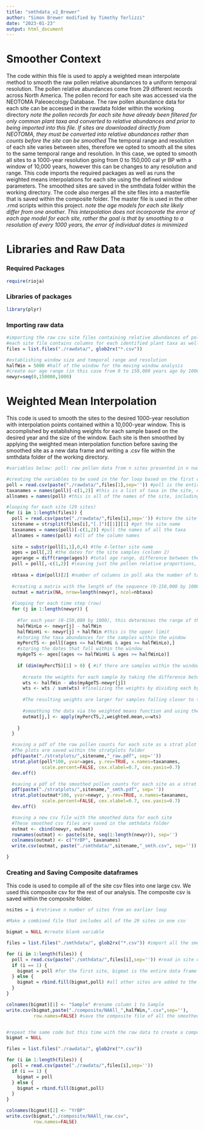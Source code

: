 ---
title: "smthdata_v2_Brewer"
author: "Simon Brewer modified by Timothy Terlizzi"
date: "2023-01-23"
output: html_document
---

# Smoother Context
The code within this file is used to apply a weighted mean interpolate method to smooth the raw pollen relative abundances to a uniform temporal resolution. The pollen relative abundances come from 29 different records across North America. The pollen record for each site was accessed via the NEOTOMA Paleoecology Database. The raw pollen abundance data for each site can be accessed in the rawdata folder within the working directory *note the pollen records for each site have already been filtered for only common plant taxa and converted to relative abundances and prior to being imported into this file. If sites are downloaded directly from NEOTOMA, they must be converted into relative abundances rather than counts before the site can be smoothed* The temporal range and resolution of each site varies between sites, therefore we opted to smooth all the sites to the same temporal range and resolution. In this case, we opted to smooth all sites to a 1000-year resolution going from 0 to 150,000 cal yr BP with a window of 10,000 years, however this can be changes to any resolution and range. This code imports the required packages as well as runs the weighted means interpolations for each site using the defined window parameters. The smoothed sites are saved in the smthdata folder within the working directory. The code also merges all the site files into a masterfile that is saved within the composite folder. The master file is used in the other .rmd scripts within this project. *note the age models for each site likely differ from one another. This interpolation does not incorporate the error of each age model for each site, rather the goal is that by smoothing to a resolution of every 1000 years, the error of individual dates is minimized*

# Libraries and Raw Data
### Required Packages
```{r}
require(rioja)
```

### Libraries of packages
```{r}
library(plyr)
```

### Importing raw data
```{r Setup, echo=TRUE}
#importing the raw csv site files containing relative abundances of pollen taxa within sediment cores from rawdata folder
#each site file contains columns for each identified plant taxa as well as a sample name column and a calibrated date column, note the floristic composition of each site is unique, though some sites share common taxa
files = list.files("./rawdata/", glob2rx("*.csv")) 

#establishing window size and temporal range and resolution
halfWin = 5000 #half of the window for the moving window analysis
#create our age range (in this case from 0 to 150,000 years ago by 1000 year intervals)
newyr=seq(0,150000,1000) 
```

# Weighted Mean Interpolation

This code is used to smooth the sites to the desired 1000-year resolution with interpolation points contained within a 10,000-year window. This is accomplished by establishing weights for each sample based on the desired year and the size of the window. Each site is then smoothed by applying the weighted mean interpolation function before saving the smoothed site as a new data frame and writing a .csv file within the smthdata folder of the working directory. 

```{r Smoothing_the_sites, echo=TRUE}
#variables below: poll: raw pollen data from n sites presented in n number of csv files, taxanames: names of pollen taxa in raw dataset, allnames: names of all the columns in the site file, site: the name of the n site, ages: calibrated dates for each sample within n site, agerange: temporal range of site n, nbtaxa: number of taxa in n site

#creating the variables to be used in the for loop based on the first csv within files
poll = read.csv(paste("./rawdata/",files[1],sep='')) #poll is the entire csv of pollen abundances as well as sample names and calibrated dates
taxanames = names(poll)[-c(1,2)] #this is a list of taxa in the site, column 1 and 2 are cut as they are not plant taxa
allnames = names(poll) #this is all of the names of the site, including column 1 and 2

#looping for each site (29 sites)
for (i in 1:length(files)) {
  poll = read.csv(paste("./rawdata/",files[i],sep='')) #store the site rawdata as poll
  sitename = strsplit(files[i],"[.]")[[1]][1] #get the site name
  taxanames = names(poll)[-c(1,2)] #pull the names of all the taxa
  allnames = names(poll) #all of the column names  
  
  site = substr(poll[1,1],0,4) #the 4-letter site name 
  ages = poll[,2] #the dates for the site samples (column 2)
  agerange = diff(range(ages)) #total age range, difference between the youngest and oldest sample
  poll = poll[,-c(1,2)] #leaving just the pollen relative proportions, removing columns 1 and 2 which contain the sample names and the dates
  
  nbtaxa = dim(poll)[2] #number of columns in poll aka the number of taxa
  
  #creating a matrix with the length of the sequence (0-150,000 by 1000) and the same number of columns as taxa
  outmat = matrix(NA, nrow=length(newyr), ncol=nbtaxa) 
  
  #looping for each time step (row)
  for (j in 1:length(newyr)) {
    
    #for each year (0-150,000 by 1000), this determines the range of the window (10,000 years around the sample age) this is the lower limit
    halfWinLo <- newyr[j] - halfWin 
    halfWinHi <- newyr[j] + halfWin #this is the upper limit
    #storing the taxa abundances for the samples within the window
    myPercTS <- poll[(ages <= halfWinHi & ages >= halfWinLo),] 
    #storing the dates that fall within the window
    myAgeTS <- ages[(ages <= halfWinHi & ages >= halfWinLo)] 
  
    if (dim(myPercTS)[1] > 0) { #if there are samples within the window:
      
      #create the weights for each sample by taking the difference between each sample age and the current date and subtracting from the half window
      wts <- halfWin - abs(myAgeTS-newyr[j]) 
      wts <- wts / sum(wts) #finalizing the weights by dividing each by the sum
      
      #The resulting weights are larger for samples falling closer to the window and             smaller for samples farther away from the window
      
      #smoothing the data via the weighted means function and using the calculated wts as the weight argument and storing as the outmat matrix
      outmat[j,] <- apply(myPercTS,2,weighted.mean,w=wts)
     
    }
  }

  #saving a pdf of the raw pollen counts for each site as a strat plot
  #The plots are saved within the stratplots folder
  pdf(paste("./stratplots/",sitename,"_raw.pdf", sep=''))
  strat.plot(poll*100, yvar=ages, y.rev=TRUE, x.names=taxanames, 
             scale.percent=FALSE, cex.xlabel=0.7, cex.yaxis=0.7)
  dev.off()

  #saving a pdf of the smoothed pollen counts for each site as a strat plot
  pdf(paste("./stratplots/",sitename,"_smth.pdf", sep=''))
  strat.plot(outmat*100, yvar=newyr, y.rev=TRUE, x.names=taxanames, 
             scale.percent=FALSE, cex.xlabel=0.7, cex.yaxis=0.7)
  dev.off()

  #saving a new csv file with the smoothed data for each site
  #These smoothed csv files are saved in the smthdata folder
  outmat <- cbind(newyr, outmat)
  rownames(outmat) <- paste(site, seq(1:length(newyr)), sep='')
  colnames(outmat) <- c("YrBP", taxanames)
  write.csv(outmat, paste("./smthdata/",sitename,"_smth.csv", sep=''))

}
```

### Creating and Saving Composite dataframes
This code is used to compile all of the site csv files into one large csv. We used this composite csv for the rest of our analysis. The composite csv is saved within the composite folder.
```{r Creating_composite_record, echo=TRUE}

nsites = i #retrieve n number of sites from an earlier loop

#Make a combined file that includes all of the 29 sites in one csv

bigmat = NULL #create blank variable

files = list.files("./smthdata/", glob2rx("*.csv")) #import all the smoothed sites from the smthdata folder

for (i in 1:length(files)) {
  poll = read.csv(paste("./smthdata/",files[i],sep='')) #read in site one by one
  if (i == 1) {
    bigmat = poll #for the first site, bigmat is the entire data frame
  } else {
    bigmat = rbind.fill(bigmat,poll) #all other sites are added to the initial dataframe through a row bind, adding each site beneath the next
  }
}

colnames(bigmat)[1] <- "Sample" #rename column 1 to Sample
write.csv(bigmat,paste("./composite/NAAll_",halfWin,".csv",sep=''),
          row.names=FALSE) #save the composite file of all the smoothed sites to the composite folder


#repeat the same code but this time with the raw data to create a composite csv of the original site raw data and saving the raw data composite file to the composite folder in the working directory
bigmat = NULL

files = list.files("./rawdata/", glob2rx("*.csv"))

for (i in 1:length(files)) {
  poll = read.csv(paste("./rawdata/",files[i],sep=''))
  if (i == 1) {
    bigmat = poll
  } else {
    bigmat = rbind.fill(bigmat,poll)
  }
}

colnames(bigmat)[2] <- "YrBP"
write.csv(bigmat,"./composite/NAAll_raw.csv",
          row.names=FALSE)
```
